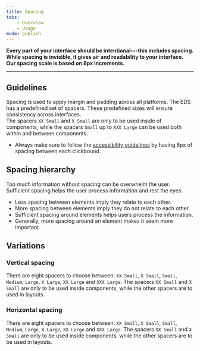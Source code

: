 ```yaml
---
title: Spacing
tabs:
    - Overview
    - Usage
mode: publish
---
```



**Every part of your interface should be intentional---this includes spacing. While spacing is invisible, it gives air and readability to your interface. Our spacing scale is based on 8px increments.**
<!--One to two sentences as an introduction to the component-->

***

## Guidelines
<!--List how to use it, sizes, widths, grid interactions, color allowances -->


Spacing is used to apply margin and padding across all platforms. 
The EDS has a predefined set of spacers. These predefined sizes will ensure consistency across interfaces.  
The spacers `XX Small` and `X Small` are only to be used inside of components, while the spacers `Small` up to `XXX Large` can be used both within and between components.

- Always make sure to follow the [accessibility guidelines](https://eds.equinor.com/guidelines/accessibility/ "EDS accessibility guidelines") by having 8px of spacing between each clickbound. 


## Spacing hierarchy

Too much information without spacing can be overwhelm the user. Sufficient spacing helps the user process information and rest the eyes.

* Less spacing between elements imply they relate to each other.
* More spacing between elements imply they do not relate to each other.
* Sufficient spacing around elements helps users process the information.
* Generally, more spacing around an element makes it seem more important.


## Variations 
<!--One ### heading per frame in Figma, explaining each component in that frame. One 'content' section per variation if needed -->


### Vertical spacing


There are eight spacers to choose between: `XX Small`, `X Small`, `Small`, `Medium`, `Large`, `X Large`, `XX Large` and `XXX Large`. The spacers `XX Small` and `X Small` are only to be used inside components, while the other spacers are to used in layouts. 

<Embed url="https://www.figma.com/file/0TbIXrrObWj80Cf7KucKYFL0/Design-Tokens?node-id=239%3A0" />


### Horizontal spacing


There are eight spacers to choose between: `XX Small`, `X Small`, `Small`, `Medium`, `Large`, `X Large`, `XX Large` and `XXX Large`. The spacers `XX Small` and `X Small` are only to be used inside components, while the other spacers are to be used in layouts. 

<Embed url="https://www.figma.com/file/0TbIXrrObWj80Cf7KucKYFL0/Design-Tokens?node-id=239%3A1" />
